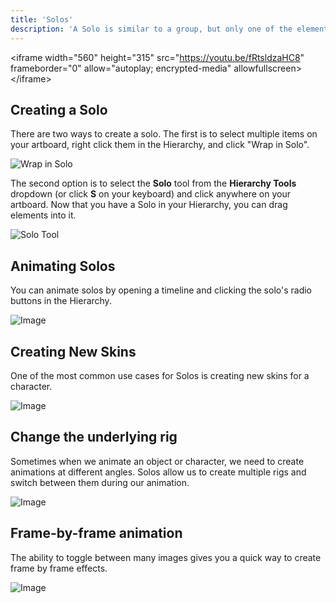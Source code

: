 ```yaml
---
title: 'Solos'
description: 'A Solo is similar to a group, but only one of the elements inside the solo is rendered at a time. This is much faster than having to animate the opacity of each object individually.'
---
```


\<iframe width="560" height="315" src="https://youtu.be/fRtsldzaHC8" frameborder="0" allow="autoplay; encrypted-media" allowfullscreen>\</iframe>

## Creating a Solo

There are two ways to create a solo. The first is to select multiple items on your artboard, right click them in the Hierarchy, and click "Wrap in Solo".

![Wrap in Solo](https://ucarecdn.com/28ce305c-d84f-45ca-b70f-f0aa925ec21e/)

The second option is to select the **Solo** tool from the **Hierarchy Tools** dropdown (or click **S** on your keyboard) and click anywhere on your artboard. Now that you have a Solo in your Hierarchy, you can drag elements into it.

![Solo Tool](https://ucarecdn.com/0bacaffd-b25c-445f-9677-a4f31c4c2043/)

## Animating Solos

You can animate solos by opening a timeline and clicking the solo's radio buttons in the Hierarchy.

![Image](https://ucarecdn.com/8be34515-c2e9-46f9-9dc3-7347e2528dd9/)

## Creating New Skins

One of the most common use cases for Solos is creating new skins for a character.

![Image](https://ucarecdn.com/1dc10aa9-1dd9-438d-8a3d-8b8192ff9647/)

## Change the underlying rig

Sometimes when we animate an object or character, we need to create animations at different angles. Solos allow us to create multiple rigs and switch between them during our animation.

![Image](https://ucarecdn.com/c168815b-d92e-4c8e-b5f6-4ecbc013e08d/)

## Frame-by-frame animation

The ability to toggle between many images gives you a quick way to create frame by frame effects.

![Image](https://ucarecdn.com/76841fdd-3190-46d5-b553-e33bd7cf9c6d/)